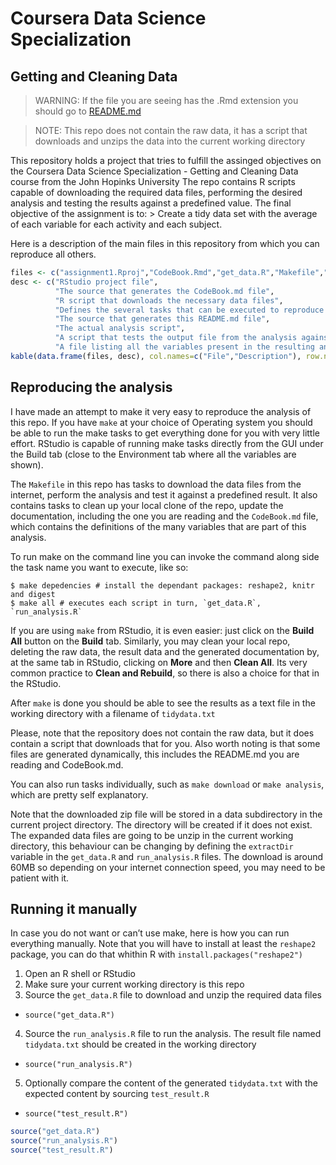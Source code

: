 # Coursera Data Science Specialization
## Getting and Cleaning Data
> WARNING: If the file you are seeing has the .Rmd extension you should go to [README.md](https://github.com/hlm/DS03-ProgrammingAssignment1/blob/master/README.md)

> NOTE: This repo does not contain the raw data, it has a script that downloads and unzips the data into the current working directory

This repository holds a project that tries to fulfill the assinged objectives on the 
Coursera Data Science Specialization - Getting and Cleaning Data course from the John Hopinks University
The repo contains R scripts capable of downloading the required data files, performing the desired analysis
and testing the results against a predefined value.
The final objective of the assignment is to:
> Create a tidy data set with the average of each variable for each activity and each subject.

Here is a description of the main files in this repository from which you can reproduce all others.
```r
files <- c("assignment1.Rproj","CodeBook.Rmd","get_data.R","Makefile","README.Rmd","run_analysis.R","test_result.R","variables.txt" )
desc <- c("RStudio project file",
          "The source that generates the CodeBook.md file",
          "R script that downloads the necessary data files",
          "Defines the several tasks that can be executed to reproduce the analysis",
          "The source that generates this README.md file",
          "The actual analysis script",
          "A script that tests the output file from the analysis against an expected value",
          "A file listing all the variables present in the resulting analysis output")
kable(data.frame(files, desc), col.names=c("File","Description"), row.names=TRUE)
```

## Reproducing the analysis
I have made an attempt to make it very easy to reproduce the analysis of this repo. If you have `make` at 
your choice of Operating system you should be able to run the make tasks to get everything done for you with
very little effort. RStudio is capable of running make tasks directly from the GUI under the Build 
tab (close to the Environment tab where all the variables are shown).

The `Makefile` in this repo has tasks to download the data files from the internet, perform the analysis and
test it against a predefined result. It also contains tasks to clean up your local clone of the repo, 
update the documentation, including the one you are reading and the `CodeBook.md` file, which contains 
the definitions of the many variables that are part of this analysis. 

To run make on the command line you can invoke the command along side the task name you want to execute, like so:

```shell
$ make depedencies # install the dependant packages: reshape2, knitr and digest
$ make all # executes each script in turn, `get_data.R`, `run_analysis.R`
```

If you are using `make` from RStudio, it is even easier: just click on the **Build All** button on the **Build** tab. Similarly,
you may clean your local repo, deleting the raw data, the result data and the generated documentation by, at the same tab in
RStudio, clicking on **More** and then **Clean All**. Its very common practice to **Clean and Rebuild**, so there is also
a choice for that in the RStudio.

After `make` is done you should be able to see the results as a text file in the working directory with a filename
of `tidydata.txt`

Please, note that the repository does not contain the raw data, but it does contain a script that downloads that for you. Also
worth noting is that some files are generated dynamically, this includes the README.md you are reading and CodeBook.md.

You can also run tasks individually, such as `make download` or `make analysis`, which are pretty self explanatory.

Note that the downloaded zip file will be stored in a data subdirectory in the current project directory. The directory will
be created if it does not exist. The expanded data files are going to be unzip in the current working directory, this behaviour
can be changing by defining the `extractDir` variable in the `get_data.R` and `run_analysis.R` files. The download is around 60MB
so depending on your internet connection speed, you may need to be patient with it.

## Running it manually
In case you do not want or can't use make, here is how you can run everything manually. Note that you will have to install
at least the `reshape2` package, you can do that whithin R with `install.packages("reshape2")`

1. Open an R shell or RStudio
2. Make sure your current working directory is this repo
3. Source the `get_data.R` file to download and unzip the required data files
  + `source("get_data.R")`
4. Source the `run_analysis.R` file to run the analysis. The result file named `tidydata.txt` should be created in the working directory
  + `source("run_analysis.R")`
5. Optionally compare the content of the generated `tidydata.txt` with the expected content by sourcing `test_result.R`
  + `source("test_result.R")`

```r
source("get_data.R")
source("run_analysis.R")
source("test_result.R")
```